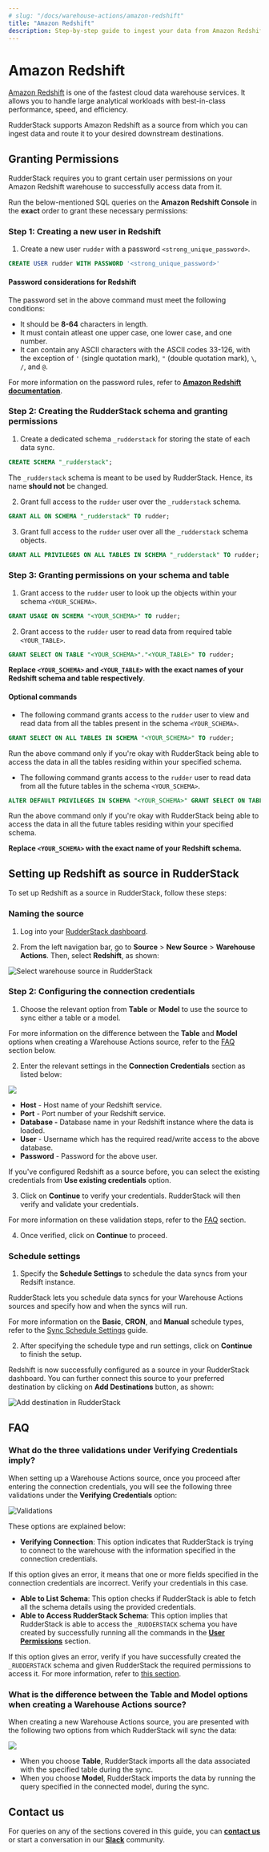 ```yaml
---
# slug: "/docs/warehouse-actions/amazon-redshift"
title: "Amazon Redshift"
description: Step-by-step guide to ingest your data from Amazon Redshift into RudderStack.
---
```


# Amazon Redshift

[Amazon Redshift](https://aws.amazon.com/redshift/) is one of the fastest cloud data warehouse services. It allows you to handle large analytical workloads with best-in-class performance, speed, and efficiency.

RudderStack supports Amazon Redshift as a source from which you can ingest data and route it to your desired downstream destinations.

## Granting Permissions

RudderStack requires you to grant certain user permissions on your Amazon Redshift warehouse to successfully access data from it.

Run the below-mentioned SQL queries on the **Amazon Redshift Console** in the **exact** order to grant these necessary permissions:

### Step 1: Creating a new user in Redshift

1. Create a new user `rudder` with a password `<strong_unique_password>`.

```sql
CREATE USER rudder WITH PASSWORD '<strong_unique_password>'
```

#### Password considerations for Redshift

The password set in the above command must meet the following conditions:

* It should be **8-64** characters in length.
* It must contain atleast one upper case, one lower case, and one number.
* It can contain any ASCII characters with the ASCII codes 33-126, with the exception of `'` \(single quotation mark\), `"` \(double quotation mark\), `\`, `/`, and `@`.

<div class="infoBlock">

For more information on the password rules, refer to [**Amazon Redshift documentation**](https://docs.aws.amazon.com/redshift/latest/dg/r_CREATE_USER.html#r_CREATE_USER-parameters).
</div>

### Step 2: Creating the RudderStack schema and granting permissions

1. Create a dedicated schema `_rudderstack` for storing the state of each data sync.

```sql
CREATE SCHEMA "_rudderstack";
```

<div class="warningBlock">

The `_rudderstack` schema is meant to be used by RudderStack. Hence,  its name **should not** be changed.
</div>

2. Grant full access to the `rudder` user over the `_rudderstack` schema.

```sql
GRANT ALL ON SCHEMA "_rudderstack" TO rudder;
```

3. Grant full access to the `rudder` user over all the `_rudderstack` schema objects.

```sql
GRANT ALL PRIVILEGES ON ALL TABLES IN SCHEMA "_rudderstack" TO rudder;
```

### Step 3: Granting permissions on your schema and table

1. Grant access to the `rudder` user to look up the objects within your schema `<YOUR_SCHEMA>`.

```sql
GRANT USAGE ON SCHEMA "<YOUR_SCHEMA>" TO rudder;
```

2. Grant access to the `rudder` user to read data from required table `<YOUR_TABLE>`.

```sql
GRANT SELECT ON TABLE "<YOUR_SCHEMA>"."<YOUR_TABLE>" TO rudder;
```

**Replace `<YOUR_SCHEMA>` and `<YOUR_TABLE>` with the exact names of your Redshift schema and table respectively**.

#### Optional commands

* The following command grants access to the `rudder` user to view and read data from all the tables present in the schema `<YOUR_SCHEMA>`.

```sql
GRANT SELECT ON ALL TABLES IN SCHEMA "<YOUR_SCHEMA>" TO rudder;
```

<div class="warningBlock">

Run the above command only if you're okay with RudderStack being able to access the data in all the tables residing within your specified schema.
</div>

* The following command grants access to the `rudder` user to read data from all the future tables in the schema `<YOUR_SCHEMA>`. 
```sql
ALTER DEFAULT PRIVILEGES IN SCHEMA "<YOUR_SCHEMA>" GRANT SELECT ON TABLES TO rudder;
```

<div class="warningBlock">

Run the above command only if you're okay with RudderStack being able to access the data in all the future tables residing within your specified schema.
</div>

**Replace `<YOUR_SCHEMA>` with the exact name of your Redshift schema.**

## Setting up Redshift as source in RudderStack

To set up Redshift as a source in RudderStack, follow these steps:

### Naming the source

1. Log into your [RudderStack dashboard](https://app.rudderlabs.com/signup?type=freetrial).

2. From the left navigation bar, go to **Source** > **New Source** > **Warehouse Actions**. Then, select **Redshift**, as shown:

<img src="../assets/warehouse-actions-sources/select-source.png" alt="Select warehouse source in RudderStack" />

### Step 2: Configuring the connection credentials

1. Choose the relevant option from **Table** or **Model** to use the source to sync either a table or a model.

<div class="infoBlock">

For more information on the difference between the <strong>Table</strong> and <strong>Model</strong> options when creating a Warehouse Actions source, refer to the <a href="#faq">FAQ</a> section below.
</div>

2. Enter the relevant settings in the **Connection Credentials** section as listed below:

<img src="../assets/warehouse-actions-sources/redshift-connection-settings.png" />

- **Host** - Host name of your Redshift service.
- **Port** - Port number of your Redshift service.
- **Database -** Database name in your Redshift instance where the data is loaded.
- **User** - Username which has the required read/write access to the above database.
- **Password** - Password for the above user.

<div class="successBlock">

If you've configured Redshift as a source before, you can select the existing credentials from <strong>Use existing credentials</strong> option.

</div>

3. Click on **Continue** to verify your credentials. RudderStack will then verify and validate your credentials. 

<div class="infoBlock">

For more information on these validation steps, refer to the <a href="#faq">FAQ</a> section. 
</div>

4. Once verified, click on **Continue** to proceed.

### Schedule settings

1. Specify the **Schedule Settings** to schedule the data syncs from your Redsift instance.

RudderStack lets you schedule data syncs for your Warehouse Actions sources and specify how and when the syncs will run.

<div class="infoBlock">

For more information on the <strong>Basic</strong>, <strong>CRON</strong>, and <strong>Manual</strong> schedule types, refer to the <a href="https://www.rudderstack.com/docs/warehouse-actions/common-settings/sync-schedule-settings/">Sync Schedule Settings</a> guide.
</div>

2. After specifying the schedule type and run settings, click on **Continue** to finish the setup.

Redshift is now successfully configured as a source in your RudderStack dashboard. You can further connect this source to your preferred destination by clicking on **Add Destinations** button, as shown:

<img src="../assets/warehouse-actions-sources/add-destination.png" alt="Add destination in RudderStack" />

## FAQ

### What do the three validations under Verifying Credentials imply?

When setting up a Warehouse Actions source, once you proceed after entering the connection credentials, you will see the following three validations under the **Verifying Credentials** option:

<img src="../assets/warehouse-actions-sources/validations.png" alt="Validations" />

These options are explained below:

* **Verifying Connection**: This option indicates that RudderStack is trying to connect to the warehouse with the information specified in the connection credentials. 

<div class="warningBlock">

If this option gives an error, it means that one or more fields specified in the connection credentials are incorrect. Verify your credentials in this case.
</div>

* **Able to List Schema**: This option checks if RudderStack is able to fetch all the schema details using the provided credentials. 
* **Able to Access RudderStack Schema**: This option implies that RudderStack is able to access the `_RUDDERSTACK` schema you have created by successfully running all the commands in the [**User Permissions**](https://www.rudderstack.com/docs/warehouse-actions/amazon-redshift/#creating-the-rudderstack-schema-and-granting-permissionss) section. 

<div class="warningBlock">

If this option gives an error, verify if you have successfully created the <code class="inline-code">_RUDDERSTACK</code> schema and given RudderStack the required permissions to access it. For more information, refer to [this section](https://www.rudderstack.com/docs/warehouse-actions/amazon-redshift/#creating-the-rudderstack-schema-and-granting-permissions).
</div>

### What is the difference between the Table and Model options when creating a Warehouse Actions source?

When creating a new Warehouse Actions source, you are presented with the following two options from which RudderStack will sync the data:

<img src="../assets/warehouse-actions-sources/table-model-options.png" />

- When you choose **Table**, RudderStack imports all the data associated with the specified table during the sync.
- When you choose **Model**, RudderStack imports the data by running the query specified in the connected model, during the sync.

## Contact us

For queries on any of the sections covered in this guide, you can [**contact us**](mailto:%20docs@rudderstack.com) or start a conversation in our [**Slack**](https://rudderstack.com/join-rudderstack-slack-community) community.
